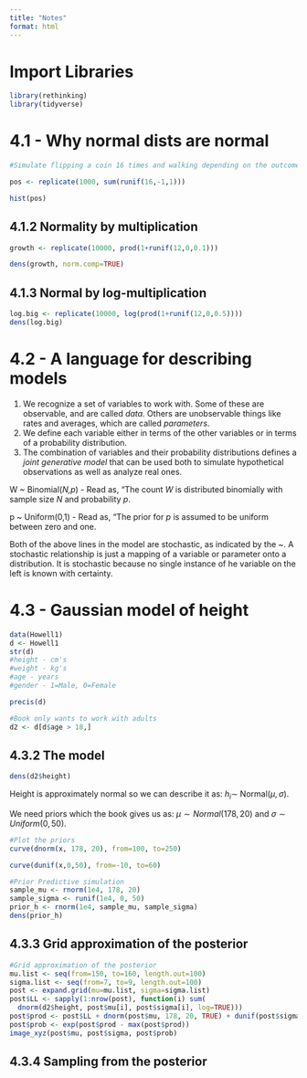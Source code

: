 ```yaml
---
title: "Notes"
format: html
---
```


# Import Libraries

```r
library(rethinking)
library(tidyverse)
```

# 4.1 - Why normal dists are normal

```r
#Simulate flipping a coin 16 times and walking depending on the outcome

pos <- replicate(1000, sum(runif(16,-1,1)))

hist(pos)
```

## 4.1.2 Normality by multiplication

```r
growth <- replicate(10000, prod(1+runif(12,0,0.1)))

dens(growth, norm.comp=TRUE)
```

## 4.1.3 Normal by log-multiplication

```r
log.big <- replicate(10000, log(prod(1+runif(12,0,0.5))))
dens(log.big)
```

# 4.2 - A language for describing models

1.  We recognize a set of variables to work with. Some of these are observable, and are called *data.* Others are unobservable things like rates and averages, which are called *parameters*.
2.  We define each variable either in terms of the other variables or in terms of a probability distribution.
3.  The combination of variables and their probability distributions defines a *joint generative model* that can be used both to simulate hypothetical observations as well as analyze real ones.

W \~ Binomial(*N,p*) - Read as, "The count *W* is distributed binomially with sample size *N* and probability *p*.

p \~ Uniform(0,1) - Read as, "The prior for *p* is assumed to be uniform between zero and one.

Both of the above lines in the model are stochastic, as indicated by the \~. A stochastic relationship is just a mapping of a variable or parameter onto a distribution. It is stochastic because no single instance of he variable on the left is known with certainty.

# 4.3 - Gaussian model of height

```r
data(Howell1)
d <- Howell1
str(d)
#height - cm's
#weight - kg's
#age - years
#gender - 1=Male, 0=Female
```

```r
precis(d)
```

```r
#Book only wants to work with adults
d2 <- d[d$age > 18,]
```

## 4.3.2 The model

```r
dens(d2$height)
```

Height is approximately normal so we can describe it as: $h_i \sim$ Normal($\mu,\sigma$).

We need priors which the book gives us as: $\mu\sim Normal(178,20)$ and $\sigma\sim Uniform(0,50)$.

```r
#Plot the priors
curve(dnorm(x, 178, 20), from=100, to=250)
```

```r
curve(dunif(x,0,50), from=-10, to=60)
```

```r
#Prior Predictive simulation
sample_mu <- rnorm(1e4, 178, 20)
sample_sigma <- runif(1e4, 0, 50)
prior_h <- rnorm(1e4, sample_mu, sample_sigma)
dens(prior_h)
```

## 4.3.3 Grid approximation of the posterior

```r
#Grid approximation of the posterior
mu.list <- seq(from=150, to=160, length.out=100)
sigma.list <- seq(from=7, to=9, length.out=100)
post <- expand.grid(mu=mu.list, sigma=sigma.list)
post$LL <- sapply(1:nrow(post), function(i) sum(
  dnorm(d2$height, post$mu[i], post$sigma[i], log=TRUE)))
post$prod <- post$LL + dnorm(post$mu, 178, 20, TRUE) + dunif(post$sigma, 0, 50, TRUE)
post$prob <- exp(post$prod - max(post$prod))
image_xyz(post$mu, post$sigma, post$prob)
```

## 4.3.4 Sampling from the posterior
